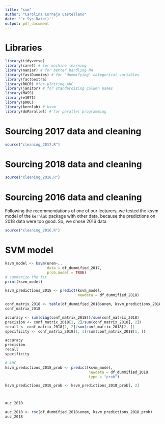 ```yaml
---
title: "svm"
author: "Carolina Cornejo Castellano"
date: '`r Sys.Date()`'
output: pdf_document
---
```


# Libraries

```r
library(tidyverse)
library(caret) # for machine learning
library(naniar) # for better handling NA
library(fastDummies) # for 'dummifying' categorical variables
library(factoextra)
library(ROCR) #for plotting AUC
library(janitor) # for standardizing column names
library(MASS)
library(e1071)
library(pROC)
library(kernlab) # ksvm
library(doParallel) # for parallel programming
```

# Sourcing 2017 data and cleaning

```r
source("cleaning_2017.R")
```

# Sourcing 2018 data and cleaning

```r
source("cleaning_2018.R")
```

# Sourcing 2016 data and cleaning

Following the recommendations of one of our lecturers, we tested the ksvm model of the `kernlab` package with other data, because the predictions on 2018 data were too good. So, we chose 2016 data.

```r
source("cleaning_2016.R")
```

# SVM model

```r
ksvm_model <- ksvm(unem~., 
                   data = df_dummified_2017,
                   prob.model = TRUE)
# summarize the fit
print(ksvm_model)
```

```r
ksvm_predictions_2018 <- predict(ksvm_model, 
                                 newdata = df_dummified_2018)
```

```r
conf_matrix_2018 <- table(df_dummified_2018$unem, ksvm_predictions_2018)
conf_matrix_2018
```

```r
accuracy <- sum(diag(conf_matrix_2018))/sum(conf_matrix_2018)
precision <- conf_matrix_2018[2, 2]/sum(conf_matrix_2018[, 2])
recall <- conf_matrix_2018[2, 2]/sum(conf_matrix_2018[2, ])
specificity <- conf_matrix_2018[1, 1]/sum(conf_matrix_2018[1, ])

accuracy
precision
recall
specificity
```

```r
# AUC
ksvm_predictions_2018_prob <- predict(ksvm_model, 
                                      newdata = df_dummified_2018,
                                      type = "prob")

ksvm_predictions_2018_prob <- ksvm_predictions_2018_prob[, 2]



auc_2018
```

```r
auc_2018 <- roc(df_dummified_2018$unem, ksvm_predictions_2018_prob)
auc_2018
```

```r
```